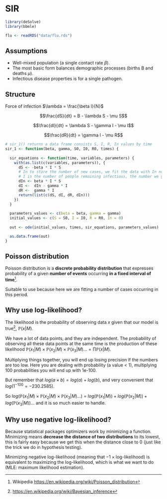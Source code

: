 # SIR

```r
library(deSolve)
library(bbmle)

flu <- readRDS("data/flu.rds")
```

## Assumptions

-   Well-mixed population (a single contact rate $\beta$).
-   The most basic form balances demographic processes (births B and deaths $\mu$).
-   Infectious disease properties is for a single pathogen.

## Structure

Force of infection $\lambda = \frac{\beta I}{N}$

$$\frac{dS}{dt} = B - \lambda S - \mu S$$

$$\frac{dI}{dt} = \lambda S - \gamma I - \mu I$$

$$\frac{dR}{dt} = \gamma I - \mu R$$

```r
# sir_1() returns a data frame consists S, I, R, In values by time
sir_1 <- function(beta, gamma, S0, I0, R0, times) {
  
  sir_equations <- function(time, variables, parameters) {
    with(as.list(c(variables, parameters)), {
      dS <- -beta * I * S
      # In to store the number of new cases, we fit the data with In not I
      # I is the number of people remaining infectious, the number we get from public health surveillance is new cases (In)
      dIn <- beta * I * S
      dI <-  dIn - gamma * I
      dR <-  gamma * I
      return(list(c(dS, dI, dR, dIn)))
    })
  }
  
  parameters_values <- c(beta = beta, gamma = gamma)
  initial_values <- c(S = S0, I = I0, R = R0, In = 0)
  
  out <- ode(initial_values, times, sir_equations, parameters_values)

  as.data.frame(out)
}
```

## Poisson distribution

Poisson distribution is a **discrete probability distribution** that expresses probability of a given **number of events** occurring **in a fixed interval of time**[^1].

[^1]: Wikipedia <https://en.wikipedia.org/wiki/Poisson_distribution>

Suitable to use because here we are fitting a number of cases occurring in this period.

::: callout-note
## Why use log-likelihood?

The likelihood is the probability of observing data $x$ given that our model is true[^2], $\mathbb{P}(x|M)$.

We have a lot of data points, and they are independent. The probability of observing all these data points at the same time is the production of these likelihood $\mathbb{P}(x_1|M) \times \mathbb{P}(x_2|M) \times \mathbb{P}(x_3|M)... = \prod\mathbb{P}(x|M)$.

Multiplying things together, you will end up losing precision if the numbers are too low. Here you are dealing with probability (a value \< 1), multiplying 100 probabilities you will end up with 1e-100.

But remember that $log(a \times b) = log(a) + log(b)$, and very convenient that $log(1^{-100} = -230.2585)$.

So $log(\mathbb{P}(x_1|M) \times \mathbb{P}(x_2|M) \times \mathbb{P}(x_3|M)...)$ $=$ $log(\mathbb{P}(x_1|M)) + log(\mathbb{P}(x_2|M)) + log(\mathbb{P}(x_3|M))...$ and it is so much easier to handle.
:::

[^2]: <https://en.wikipedia.org/wiki/Bayesian_inference>

::: callout-note
## Why use negative log-likelihood?

Because statistical packages optimizers work by minimizing a function. Minimizing means **decrease the distance of two distributions** to its lowest, this is fairly easy because we get this when the distance close to 0 (just like the trick we do in hypothesis testing).

Minimizing negative log-likelihood (meaning that $-1 \times \text{log-likelihood}$) is equivalent to maximizing the log-likelihood, which is what we want to do (MLE: maximum likelihood estimation).
:::